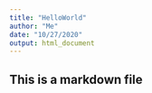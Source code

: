 ```yaml
---
title: "HelloWorld"
author: "Me"
date: "10/27/2020"
output: html_document
---
```


## This is a markdown file ##
